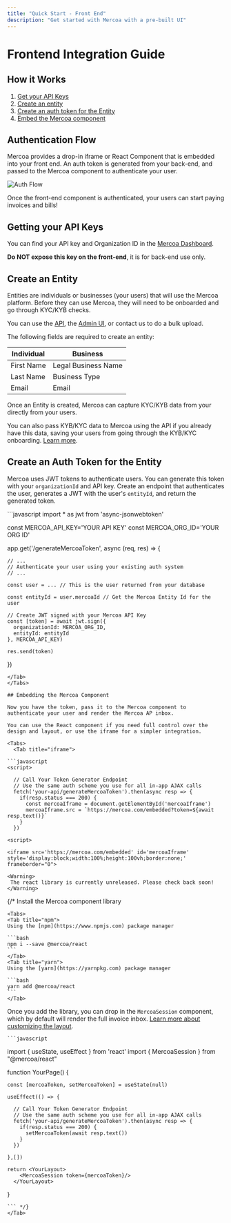 ```yaml
---
title: "Quick Start - Front End"
description: "Get started with Mercoa with a pre-built UI"
---
```


# Frontend Integration Guide

## How it Works
1. [Get your API Keys](#getting-your-api-keys)
1. [Create an entity](#create-an-entity)
1. [Create an auth token for the Entity](#create-an-auth-token-for-the-entity)
1. [Embed the Mercoa component](#embedding-the-mercoa-component)

## Authentication Flow
Mercoa provides a drop-in iframe or React Component that is embedded into your front end.
An auth token is generated from your back-end, and passed to the Mercoa component to authenticate your user.

![Auth Flow](/images/authflow.png)

Once the front-end component is authenticated, your users can start paying invoices and bills!

## Getting your API Keys

You can find your API key and Organization ID in the [Mercoa Dashboard](https://mercoa.com/dashboard/developers).

<b>Do NOT expose this key on the front-end</b>, it is for back-end use only.

## Create an Entity

Entities are individuals or businesses (your users) that will use the Mercoa platform. Before they can use Mercoa, they will need to be onboarded and go through KYC/KYB checks.

You can use the [API](/api-reference/entity/create), the [Admin UI](https://mercoa.com/dashboard/entities), or contact us to do a bulk upload.

The following fields are required to create an entity:

| Individual | Business            |
|------------|---------------------|
| First Name | Legal Business Name |
| Last Name  | Business Type       |
| Email      | Email               |


Once an Entity is created, Mercoa can capture KYC/KYB data from your directly from your users. 

You can also pass KYB/KYC data to Mercoa using the API if you already have this data, saving your users from going through the KYB/KYC onboarding. [Learn more](/entities).

## Create an Auth Token for the Entity

Mercoa uses JWT tokens to authenticate users. You can generate this token with your `organizationId` and API key. 
Create an endpoint that authenticates the user, generates a JWT with the user's `entityId`, and return the generated token.

<Tabs>
  <Tab title="node (express)">
  ```javascript
import * as jwt from 'async-jsonwebtoken'

const MERCOA_API_KEY='YOUR API KEY'
const MERCOA_ORG_ID='YOUR ORG ID'

app.get('/generateMercoaToken', async (req, res) => {

    // ...
    // Authenticate your user using your existing auth system
    // ...

    const user = ... // This is the user returned from your database

    const entityId = user.mercoaId // Get the Mercoa Entity Id for the user

    // Create JWT signed with your Mercoa API Key
    const [token] = await jwt.sign({ 
      organizationId: MERCOA_ORG_ID, 
      entityId: entityId 
    }, MERCOA_API_KEY)

    res.send(token)

})
  ```
  </Tab>
</Tabs>

## Embedding the Mercoa Component

Now you have the token, pass it to the Mercoa component to authenticate your user and render the Mercoa AP inbox.

You can use the React component if you need full control over the design and layout, or use the iframe for a simpler integration.

<Tabs>
    <Tab title="iframe">

  ```javascript
<script>
    
    // Call Your Token Generator Endpoint
    // Use the same auth scheme you use for all in-app AJAX calls
    fetch('your-api/generateMercoaToken').then(async resp => {
      if(resp.status === 200) {
        const mercoaIframe = document.getElementById('mercoaIframe')
        mercoaIframe.src = `https://mercoa.com/embedded?token=${await resp.text()}`
      }
    })

<script>
  
<iframe src='https://mercoa.com/embedded' id='mercoaIframe' style='display:block;width:100%;height:100vh;border:none;' frameborder="0">
  ```
  </Tab>
    <Tab title="React">

    <Warning>
     The react library is currently unreleased. Please check back soon!
    </Warning>

  {/* Install the Mercoa component library

    <Tabs>
    <Tab title="npm">
    Using the [npm](https://www.npmjs.com) package manager

    ```bash
    npm i --save @mercoa/react
    ```
    </Tab>
    <Tab title="yarn">
    Using the [yarn](https://yarnpkg.com) package manager
    
    ```bash
    yarn add @mercoa/react
    ```
    </Tab>
  </Tabs>

  Once you add the library, you can drop in the `MercoaSession` component, which by default will render the full invoice inbox. [Learn more about customizing the layout](/react). 

    ```javascript
  import { useState, useEffect } from 'react'
  import { MercoaSession } from "@mercoa/react"

  function YourPage() {

    const [mercoaToken, setMercoaToken] = useState(null)

    useEffect(() => {

      // Call Your Token Generator Endpoint
      // Use the same auth scheme you use for all in-app AJAX calls
      fetch('your-api/generateMercoaToken').then(async resp => {
        if(resp.status === 200) {
          setMercoaToken(await resp.text())
        }
      })

    },[])

    return <YourLayout>
        <MercoaSession token={mercoaToken}/>
      </YourLayout>

  }

    ``` */}
    </Tab>
</Tabs>

